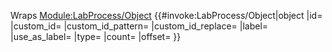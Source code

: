 <noinclude>Wraps [[Module:LabProcess/Object]]</noinclude>
<includeonly>{{#invoke:LabProcess/Object|object
|id={{{id|}}}
|custom_id={{{custom_id|}}}
|custom_id_pattern={{{custom_id_pattern|}}}
|custom_id_replace={{{custom_id_replace|}}}
|label={{{label|}}}
|use_as_label={{{use_as_label|}}}
|type={{{type|}}}
|count={{{count|}}}
|offset={{{offset|}}}
}}</includeonly>